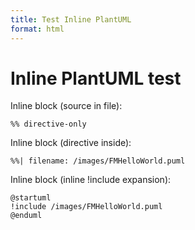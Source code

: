 ```yaml
---
title: Test Inline PlantUML
format: html
---
```


# Inline PlantUML test

Inline block (source in file):

```.plantuml
%% directive-only
```

Inline block (directive inside):

```.plantuml
%%| filename: /images/FMHelloWorld.puml
```

Inline block (inline !include expansion):

```.plantuml
@startuml
!include /images/FMHelloWorld.puml
@enduml
```

